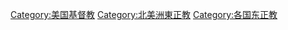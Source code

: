 [[Category:美国基督教|Category:美国基督教]]
[[Category:北美洲東正教|Category:北美洲東正教]]
[[Category:各国东正教|Category:各国东正教]]